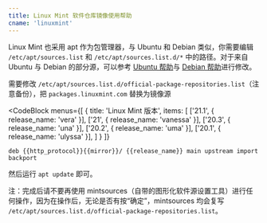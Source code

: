 ```yaml
---
title: Linux Mint 软件仓库镜像使用帮助
cname: 'linuxmint'
---
```


Linux Mint 也采用 apt 作为包管理器，与 Ubuntu 和 Debian 类似，你需要编辑 `/etc/apt/sources.list` 和 `/etc/apt/sources.list.d/*` 中的路径。对于来自 Ubuntu 与 Debian 的部分源，可以参考 [Ubuntu 帮助](/ubuntu/)与 [Debian 帮助](/debian/)进行修改。

需要修改 `/etc/apt/sources.list.d/official-package-repositories.list`（注意备份），把 `packages.linuxmint.com` 替换为镜像源

<CodeBlock
  menus={[
    {
      title: 'Linux Mint 版本',
      items: [
        ['21.1', { release_name: 'vera' }],
        ['21', { release_name: 'vanessa' }],
        ['20.3', { release_name: 'una' }],
        ['20.2', { release_name: 'uma' }],
        ['20.1', { release_name: 'ulyssa' }],
      ]
    }
  ]}
>
```properties
deb {{http_protocol}}{{mirror}}/ {{release_name}} main upstream import backport
```
</CodeBlock>

然后运行 `apt update` 即可。

注：完成后请不要再使用 mintsources（自带的图形化软件源设置工具）进行任何操作，因为在操作后，无论是否有按“确定”，mintsources 均会复写 `/etc/apt/sources.list.d/official-package-repositories.list`。
